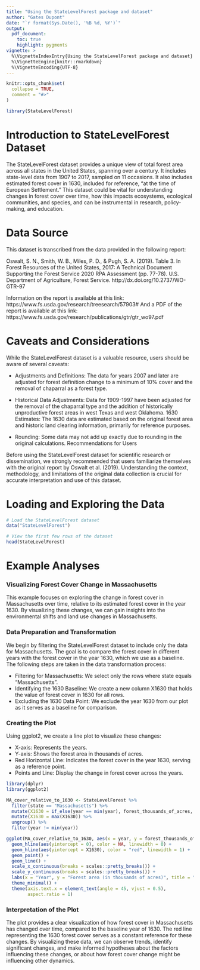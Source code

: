 ```yaml
---
title: "Using the StateLevelForest package and dataset"
author: "Gates Dupont"
date: "`r format(Sys.Date(), '%B %d, %Y')`"
output:   
  pdf_document:
    toc: true
    highlight: pygments
vignette: >
  %\VignetteIndexEntry{Using the StateLevelForest package and dataset}
  %\VignetteEngine{knitr::rmarkdown}
  %\VignetteEncoding{UTF-8}
---
```



```r
knitr::opts_chunk$set(
  collapse = TRUE,
  comment = "#>"
)
```

```r
library(StateLevelForest)
```


# Introduction to StateLevelForest Dataset

The StateLevelForest dataset provides a unique view of total forest area across all states in the United States, spanning over a century. It includes state-level data from 1907 to 2017, sampled on 11 occasions. It also includes estimated forest cover in 1630, included for reference, "at the time of European Settlement." This dataset could be vital for understanding changes in forest cover over time, how this impacts ecosystems, ecological communities, and species, and can be instrumental in research, policy-making, and education.

# Data Source

This dataset is transcribed from the data provided in the following report:

Oswalt, S. N., Smith, W. B., Miles, P. D., & Pugh, S. A. (2019). Table 3. In Forest Resources of the United States, 2017: A Technical Document Supporting the Forest Service 2020 RPA Assessment (pp. 77-78). U.S. Department of Agriculture, Forest Service. http://dx.doi.org/10.2737/WO-GTR-97

Information on the report is available at this link: https://www.fs.usda.gov/research/treesearch/57903#
And a PDF of the report is available at this link: https://www.fs.usda.gov/research/publications/gtr/gtr_wo97.pdf


# Caveats and Considerations

While the StateLevelForest dataset is a valuable resource, users should be aware of several caveats:

- Adjustments and Definitions: The data for years 2007 and later are adjusted for forest definition change to a minimum of 10% cover and the removal of chaparral as a forest type.

- Historical Data Adjustments: Data for 1909-1997 have been adjusted for the removal of the chaparral type and the addition of historically unproductive forest areas in west Texas and west Oklahoma.
1630 Estimates: The 1630 data are estimated based on the original forest area and historic land clearing information, primarily for reference purposes.

- Rounding: Some data may not add up exactly due to rounding in the original calculations.
Recommendations for Users

Before using the StateLevelForest dataset for scientific research or dissemination, we strongly recommended that users familiarize themselves with the original report by Oswalt et al. (2019). Understanding the context, methodology, and limitations of the original data collection is crucial for accurate interpretation and use of this dataset.


# Loading and Exploring the Data

```r
# Load the StateLevelForest dataset
data("StateLevelForest")

# View the first few rows of the dataset
head(StateLevelForest)
```


# Example Analyses

### Visualizing Forest Cover Change in Massachusetts

This example focuses on exploring the change in forest cover in Massachusetts over time, relative to its estimated forest cover in the year 1630. By visualizing these changes, we can gain insights into the environmental shifts and land use changes in Massachusetts.

### Data Preparation and Transformation
We begin by filtering the StateLevelForest dataset to include only the data for Massachusetts. The goal is to compare the forest cover in different years with the forest cover in the year 1630, which we use as a baseline. The following steps are taken in the data transformation process:

- Filtering for Massachusetts: We select only the rows where state equals "Massachusetts".
- Identifying the 1630 Baseline: We create a new column X1630 that holds the value of forest cover in 1630 for all rows.
- Excluding the 1630 Data Point: We exclude the year 1630 from our plot as it serves as a baseline for comparison.

### Creating the Plot
Using ggplot2, we create a line plot to visualize these changes:

- X-axis: Represents the years.
- Y-axis: Shows the forest area in thousands of acres.
- Red Horizontal Line: Indicates the forest cover in the year 1630, serving as a reference point.
- Points and Line: Display the change in forest cover across the years.


```r
library(dplyr)
library(ggplot2)

MA_cover_relative_to_1630 <- StateLevelForest %>%
  filter(state == "Massachusetts") %>%
  mutate(X1630 = if_else(year == min(year), forest_thousands_of_acres, 0)) %>%
  mutate(X1630 = max(X1630)) %>%
  ungroup() %>%
  filter(year != min(year))

ggplot(MA_cover_relative_to_1630, aes(x = year, y = forest_thousands_of_acres)) +
  geom_hline(aes(yintercept = 0), color = NA, linewidth = 0) +
  geom_hline(aes(yintercept = X1630), color = "red", linewidth = 1) +
  geom_point() +
  geom_line() +
  scale_x_continuous(breaks = scales::pretty_breaks()) +
  scale_y_continuous(breaks = scales::pretty_breaks()) +
  labs(x = "Year", y = "Forest area (in thousands of acres)", title = "Massachusetts") +
  theme_minimal() +
  theme(axis.text.x = element_text(angle = 45, vjust = 0.5),
        aspect.ratio = 1)

```

### Interpretation of the Plot

The plot provides a clear visualization of how forest cover in Massachusetts has changed over time, compared to the baseline year of 1630. The red line representing the 1630 forest cover serves as a constant reference for these changes. By visualizing these data, we can observe trends, identify significant changes, and make informed hypotheses about the factors influencing these changes, or about how forest cover change might be influencing other dynamics.
